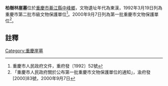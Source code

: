 {{msg:重慶市文物保護單位
|名稱 = 柏樹林崖墓
|編號 = 73
|圖片 = 
|級別 = 4
|分類 = 
|時代 = 東漢
|地点 = [[綦江縣|綦江縣]][[中峰鄉|中峰鄉]]
|坐標 = 
|登錄 = 1992年3月19日
}}
{{msg:重慶市文物保護單位
|名稱 = 柏樹林崖墓群
|編號 = 18
|圖片 = 
|級別 = 5
|分類 = 
|時代 = 東漢
|地点 = [[綦江縣|綦江縣]][[中峰鎮|中峰鎮]]鴛鴦村
|坐標 = 
|登錄 = 2000年9月7日
}}
'''柏樹林崖墓'''位於[[重慶市|重慶市]][[綦江縣|綦江縣]][[中峰鄉|中峰鄉]]，文物遺址年代為東漢，1992年3月19日列為重慶市第二批市級文物保護單位<ref>重慶市人民政府文件，重府發〔1992〕52號</ref>。2000年9月7日列為第一批重慶市文物保護單位<ref>「重慶市人民政府關於公布第一批重慶市文物保護單位的通知」，渝府發[2000]83號，2000年9月7日</ref>。
== 註釋 ==
{{reflist}}
{{文物保護單位小作品}}

[[Category:重慶崖墓|Category:重慶崖墓]]